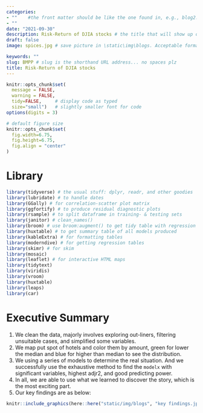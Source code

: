 ```yaml
---
categories:  
- ""    #the front matter should be like the one found in, e.g., blog2.md. It cannot be like the normal Rmd we used
- ""
date: "2021-09-30"
description: Risk-Return of DJIA stocks # the title that will show up once someone gets to this page
draft: false
image: spices.jpg # save picture in \static\img\blogs. Acceptable formats= jpg, jpeg, or png . Your iPhone pics wont work

keywords: ""
slug: BMPP # slug is the shorthand URL address... no spaces plz
title: Risk-Return of DJIA stocks
---
```

  



```r
knitr::opts_chunk$set(
  message = FALSE, 
  warning = FALSE, 
  tidy=FALSE,     # display code as typed
  size="small")   # slightly smaller font for code
options(digits = 3)

# default figure size
knitr::opts_chunk$set(
  fig.width=6.75, 
  fig.height=6.75,
  fig.align = "center"
)
```

# Library
```r

library(tidyverse) # the usual stuff: dplyr, readr, and other goodies
library(lubridate) # to handle dates
library(GGally) # for correlation-scatter plot matrix
library(ggfortify) # to produce residual diagnostic plots
library(rsample) # to split dataframe in training- & testing sets
library(janitor) # clean_names()
library(broom) # use broom:augment() to get tidy table with regression output, residuals, etc
library(huxtable) # to get summary table of all models produced
library(kableExtra) # for formatting tables
library(moderndive) # for getting regression tables
library(skimr) # for skim
library(mosaic)
library(leaflet) # for interactive HTML maps
library(tidytext)
library(viridis)
library(vroom)
library(huxtable)
library(leaps)
library(car)
```

# Executive Summary
1. We clean the data, majorly involves exploring out-liners, filtering unsuitable cases, and simplified some variables.
2. We map put spot of hotels and color them by amount, green for lower the median and blue for higher than median to see the distribution.
3. We using a series of models to determine the real situation. And we successfully use the exhaustive method to find the `modelx` with significant variables, highest adjr2, and good predicting power.
4. In all, we are able to use what we learned to discover the story, which is the most exciting part.
5. Our key findings are as below:
  

```r
knitr::include_graphics(here::here("static/img/blogs", "key findings.jpg"), error = FALSE)
```

